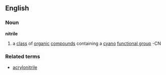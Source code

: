 ==English==
===Noun===
{{wikipedia}}
'''nitrile'''
#{{chemistry}} a [[class]] of [[organic]] [[compound]]s containing a [[cyano]] [[functional group]] -CN
===Related terms===
*[[acrylonitrile]]